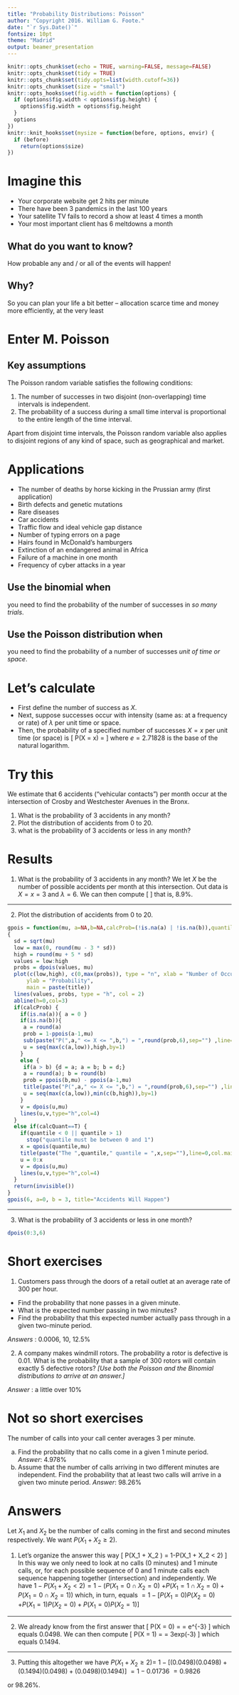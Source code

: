 ---
title: "Probability Distributions: Poisson"
author: "Copyright 2016. William G. Foote."
date: "`r Sys.Date()`"
fontsize: 10pt
theme: "Madrid"
output: beamer_presentation
---

```{r setup, include=FALSE}
knitr::opts_chunk$set(echo = TRUE, warning=FALSE, message=FALSE)
knitr::opts_chunk$set(tidy = TRUE)
knitr::opts_chunk$set(tidy.opts=list(width.cutoff=36))
knitr::opts_chunk$set(size = "small")
knitr::opts_hooks$set(fig.width = function(options) {
  if (options$fig.width < options$fig.height) {
    options$fig.width = options$fig.height
  }
  options
})
knitr::knit_hooks$set(mysize = function(before, options, envir) {
  if (before) 
    return(options$size)
})
```

# Imagine this
- Your corporate website get 2 hits per minute
- There have been 3 pandemics in the last 100 years
- Your satellite TV fails to record a show at least 4 times a month
- Your most important client has 6 meltdowns a month

## What do you want to know?
How probable any and / or all of the events will happen!

## Why?
So you can plan your life a bit better -- allocation scarce time and money more efficiently, at the very least

# Enter M. Poisson
## Key assumptions
The Poisson random variable satisfies the following conditions:

1. The number of successes in two disjoint (non-overlapping) time intervals is independent.
2. The probability of a success during a small time interval is proportional to the entire length of the time interval.


Apart from disjoint time intervals, the Poisson random variable also applies to disjoint regions of any kind of space, such as geographical and market.

# Applications

- The number of deaths by horse kicking in the Prussian army (first application)
- Birth defects and genetic mutations
- Rare diseases
- Car accidents
- Traffic flow and ideal vehicle gap distance
- Number of typing errors on a page
- Hairs found in McDonald's hamburgers
- Extinction of an endangered animal in Africa
- Failure of a machine in one month
- Frequency of cyber attacks in a year

## Use the binomial when
you need to find the probability of the number of successes in _so many trials_.

## Use the Poisson distribution when
you need to find the probability of a number of successes _unit of time or space_.

# Let's calculate

- First define the number of success as $X$. 
- Next, suppose successes occur with intensity (same as: at a frequency or rate) of $\lambda$ per unit time or space. 
- Then, the probability of a specified number of successes $X = x$ per unit time (or space) is
\[
P(X = x) = \frac{\lambda^{x}e^{-x}}{x!}
\]
where $e = 2.71828$ is the base of the natural logarithm.

# Try this
We estimate that 6 accidents ("vehicular contacts") per month occur at the intersection of Crosby and Westchester Avenues in the Bronx. 

1. What is the probability of 3 accidents in any month?
2. Plot the distribution of accidents from 0 to 20.
3. what is the probability of 3 accidents or less in any month?

# Results
1. What is the probability of 3 accidents in any month? We let $X$ be the number of possible accidents per month at this intersection. Out data is $X = x = 3$ and $\lambda = 6$. We can then  compute
\[
\begin{array}{c}
P(X = 3) = \frac{\lambda^{x}e^{-x}}{x!} \\ \\
= \frac{6^{3}e^{-3}}{3!} \\ \\
= \frac{(216)(0.002478)}{3x2x1} \\ \\
= \frac{0.5354105}{6} \\ \\
= 0.08923508
\end{array}
\]
that is, 8.9\%.

***
2. Plot the distribution of accidents from 0 to 20.

```{r, echo = FALSE}
gpois = function(mu, a=NA,b=NA,calcProb=(!is.na(a) | !is.na(b)),quantile=NA,calcQuant=!is.na(quantile),title=NA)
{
  sd = sqrt(mu)
  low = max(0, round(mu - 3 * sd))
  high = round(mu + 5 * sd)
  values = low:high
  probs = dpois(values, mu)
  plot(c(low,high), c(0,max(probs)), type = "n", xlab = "Number of Occurrences",
      ylab = "Probability",
      main = paste(title))
  lines(values, probs, type = "h", col = 2)
  abline(h=0,col=3)
  if(calcProb) {
    if(is.na(a)){ a = 0 }
    if(is.na(b)){
     a = round(a)
     prob = 1-ppois(a-1,mu)
     sub(paste("P(",a," <= X <= ",b,") = ",round(prob,6),sep="") ,line=0,col.main=4)
     u = seq(max(c(a,low)),high,by=1)
    }
    else {
     if(a > b) {d = a; a = b; b = d;}
     a = round(a); b = round(b)
     prob = ppois(b,mu) - ppois(a-1,mu)
     title(paste("P(",a," <= X <= ",b,") = ",round(prob,6),sep="") ,line=0,col.main=4)
     u = seq(max(c(a,low)),min(c(b,high)),by=1)
    }
    v = dpois(u,mu)
    lines(u,v,type="h",col=4)
  }
  else if(calcQuant==T) {
    if(quantile < 0 || quantile > 1)
      stop("quantile must be between 0 and 1")
    x = qpois(quantile,mu)
    title(paste("The ",quantile," quantile = ",x,sep=""),line=0,col.main=4)
    u = 0:x
    v = dpois(u,mu)
    lines(u,v,type="h",col=4)
  }
  return(invisible())
}
gpois(6, a=0, b = 3, title="Accidents Will Happen")
```

***
3. What is the probability of 3 accidents or less in one month?

```{r, echo = FALSE, eval = FALSE}
dpois(0:3,6)
```

# Short exercises

1. Customers pass through the doors of a retail outlet at an average rate of 300 per hour. 

- Find the probability that none passes in a given minute.
- What is the expected number passing in two minutes?
- Find the probability that this expected number actually pass through in a given two-minute period.

_Answers_ : 0.0006, 10, 12.5\%

2. A company makes windmill rotors. The probability a rotor is defective is 0.01. What is the probability that a sample of 300 rotors will contain exactly 5 defective rotors? _[Use  both the Poisson and the Binomial distributions to arrive at an answer.]_

_Answer_ : a little over 10\%

# Not so short exercises

The number of calls into your call center averages 3 per minute.

(a) Find the probability that no calls come in a given 1 minute period. _Answer_: 4.978\%
(b) Assume that the number of calls arriving in two different minutes
are independent. Find the probability that at least two calls
will arrive in a given two minute period. _Answer_: 98.26\%

# Answers
Let $X_1$ and $X_2$ be the number of calls coming in the first and second
minutes respectively. We want $P(X_1 + X_2 \geq 2)$.

1. Let's organize the answer this way
\[
P(X_1 + X_2 \geq 2) = 1-P(X_1 + X_2 < 2)
\]
In this way we only need to look at no calls (0 minutes) and 1 minute calls, or, for each possible sequence of 0 and 1 minute calls each sequence happening together (intersection) and independently. We have
$1-P(X_1 + X_2 < 2) = 1-(P(X_1 = 0 \cap X_2 = 0)$
$+ P(X_1 = 1 \cap X_2 = 0) + P(X_1 = 0 \cap X_2 = 1))$
which, in turn, equals
$= 1 - [P(X_1 = 0) P(X_2 = 0)$
$+ P(X_1 = 1) P(X_2 = 0) + P(X_1 = 0) P(X_2 = 1)]$

***
2. We already know from the first answer that
\[
P(X = 0) = \frac{e^{-3}3^0}{0!} = e^{-3} 
\]
which equals 0.0498. We can then compute
\[
P(X = 1) = \frac{e^{-3}3^1}{1!} = 3exp(-3)
\]
which equals 0.1494.

***
3. Putting this altogether we have
$P(X_1 + X_2 \geq 2) =$
$1- [(0.0498)(0.0498)+(0.1494)(0.0498)+(0.0498)(0.1494)]$
$= 1-0.01736$
$= 0.9826$

or 98.26\%.